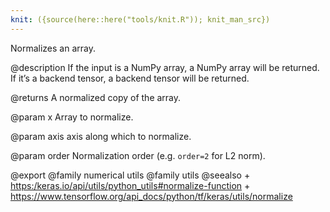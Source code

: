 ```yaml
---
knit: ({source(here::here("tools/knit.R")); knit_man_src})
---
```

Normalizes an array.

@description
If the input is a NumPy array, a NumPy array will be returned.
If it's a backend tensor, a backend tensor will be returned.

@returns
    A normalized copy of the array.

@param x
Array to normalize.

@param axis
axis along which to normalize.

@param order
Normalization order (e.g. `order=2` for L2 norm).

@export
@family numerical utils
@family utils
@seealso
+ <https:/keras.io/api/utils/python_utils#normalize-function>
+ <https://www.tensorflow.org/api_docs/python/tf/keras/utils/normalize>
